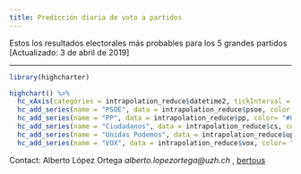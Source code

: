 ```yaml
---
title: Predicción diaria de voto a partidos
---
```


Estos los resultados electorales más probables para los 5 grandes partidos [Actualizado: 3 de abril de 2019]

_________________


```r
library(highcharter)

highchart() %>% 
  hc_xAxis(categories = intrapolation_reduce$datetime2, tickInterval = 1) %>% 
  hc_add_series(name = "PSOE", data = intrapolation_reduce$psoe, color = "#E9202C") %>% 
  hc_add_series(name = "PP", data = intrapolation_reduce$pp, color= "#0387D5") %>% 
  hc_add_series(name = "Ciudadanos", data = intrapolation_reduce$cs, color = "#FA5000") %>% 
  hc_add_series(name = "Unidas Podemos", data = intrapolation_reduce$up, color= "#672F6C") %>% 
  hc_add_series(name = "VOX", data = intrapolation_reduce$vox, color= "#32CD32")

```

Contact: Alberto López Ortega _alberto.lopezortega@uzh.ch_ , [bertous](https://twitter.com/bertous)


